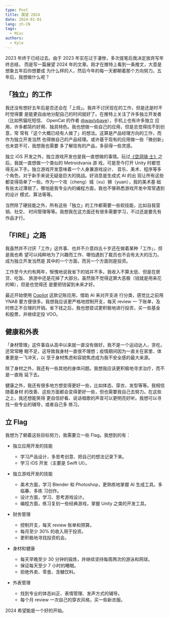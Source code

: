 ```yaml
---
type: Post
title: 展望 2024
date: 2024-01-01
lang: zh-CN
tags:
  - Misc
authors:
  - Kyle
---
```


2023 年终于已经过去。由于 2023 年实在过于凄惨，多次提笔后我决定放弃写年终总结，
而是写一篇展望 2024 年的文章。刚才在推特上看到一条推文，大意是想象五年后你想要成
为什么样的人，然后今年的每一天都朝着那个方向努力。五年后，我想做什么呢？

## 「独立」的工作

我还没有想好五年后是否还会在「上班」。我并不讨厌现在的工作，但是还是时不时觉得要
是能更自由地分配自己的时间就好了。在推特上关注了许多独立开发者（比如熊猫吃短信、
OpenCat 的作者 [@waylybaye](https://twitter.com/waylybaye)），手机上也有许多独立
应用，许多都简约好用、独具特色。我也想做一些自己的应用，但是总觉得找不到创意，常
常有「这个大概已经有人做了」的想法。这算是产品经理方向的工作，而作为独立开发当然
也得做自己的产品经理。或许基于现有的应用做一些「微创新」也未尝不可，我想我也需要
多了解现有的产品，多获得一些灵感。

独立 iOS 开发之外，独立游戏开发也是我一直想做的事情。玩过[《空洞骑
士》](https://www.hollowknight.com/)之后，我就一直想做一个类似的 Metroidvania 游
戏，可是至今打开 Unity 时都觉得无从下手。独立游戏开发意味着一个人身兼游戏设计、
音乐、美术、程序等多个角色，对于新手来说无疑是巨大的挑战。好消息是生成式 AI 的出
现让所有这些都变得简单了一些。作为一个攻（cheng）城（xu）狮（yuan），我的美术基
础有些太过薄弱了。哪怕是我专业内的编程方面，我也不够熟悉游戏开发中常常遇到的设计
模式、算法等等。

当然除了硬技能之外，所有这些「独立」的工作都需要一些软技能，比如自我营销、社交、
时间管理等等。我想我在这方面还有很多需要学习，不过还是要先有作品才行。

## 「FIRE」之路

我虽然并不讨厌「工作」这件事、也并不介意四五十岁还在做着某种「工作」，但是我也希
望可以纯粹地为了兴趣而工作、哪怕遇到了裁员也不会有太大的压力。成为独立开发当然是
其中的一个方面，而另一个方面则是投资。

工作至今大约有两年，惭愧地说我省下的钱并不多。我收入不算太低、但是在房贷、吃饭、
旅游中还是花掉了大部分。虽然我不觉得这罪大恶极（钱就是用来花的嘛），但是也觉得还
是要把钱留到未来才好。

最近开始使用 [Copilot](https://copilot.money/) 这款记账应用，借助 AI 来对开支进
行分类，感觉比之前用 YNAB 要方便很多。我想我应该更严格地控制开支，每天 review 一
下账单，及时修正不合理的开销。省下钱之后，我也想尝试更积极地进行投资，买一些基金
和股票，并继续定投 VOO。

## 健康和外表

「身材管理」这件事自从高中以来就一直没有做好。我不是一个运动达人，贪吃，还常常睡
眠不足，这导致我身材一直很不理想；疫情期间因为一直关在家里、体重更是一飞冲天，以
至于身材焦虑和容貌焦虑成为我不安全感的最大来源。

除了身材之外，我还有一些其他的身体问题。我想我应该更积极地寻求治疗，而不是一直拖
延下去。

健康之外，我还有很多地方想变得更好一些，比如体态、穿衣、发型等等。我相信随着身材
的改善、这些方面都会变得更好一些，但也需要我自己去努力。在这些之上，我还想能笑得
更自信好看、说话唱歌的声音可以更明亮好听。我想可以寻找一些专业的辅导，或者自己多
练习。

## 立 Flag

我想为了朝着这些目标努力，我需要立一些 Flag。我想到的有：

- 独立应用开发的技能

  - 学习产品设计，多思考创意、把自己的想法记录下来。
  - 学习 iOS 开发（主要是 Swift UI）。

- 独立游戏开发的技能

  - 美术方面，学习 Blender 和 Photoshop，更熟练地掌握 AI 生成工具。多临摹、多练
    习创作。
  - 设计方面，学习、思考游戏设计。
  - 编程方面，练习复刻一些经典游戏，掌握 Unity 之类的开发工具。

- 财务管理

  - 控制开支，每天 review 账单和预算。
  - 每月至少 30% 的收入用于投资。
  - 更积极地寻找投资机会。

- 身材和健康

  - 每天早晚至少 30 分钟的锻炼，并继续坚持每周两次的游泳和网球。
  - 保证每天至少 7 小时的睡眠。
  - 拒绝外卖、零食、含糖饮料。

- 外表管理

  - 找到专业的体态纠正、表情管理、发声方式的辅导。
  - 每个月 review 一次自己的穿衣风格，买一些新衣服。

2024 希望能是一个好的开始。
